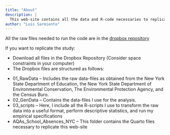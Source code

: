 ```yaml
---
title: "About"
description: |
  This web-site contains all the data and R-code necessaries to replicate the results of the study: Air Quality Alerts and School Absences: Evidence from New York City.
author: "Luis Sarmiento"
---
```


All the raw files needed to run the code are in the [dropbox repository](https://www.dropbox.com/sh/1jyjs84sef7t1nt/AABtbantKPm4OyICNEIklpXLa?dl=0)

If you want to replicate the study:

::: {.nonincremental}
- Download all files in the Dropbox Repository (Consider space constraints in your computer)
- The Dropbox files are structured as follows:

::: nonincremental
- 01_RawData -- Includes the raw data-files as obtained from the New York State Department of Education, the New York State Department of Environmental Conservation, The Environmental Protection Agency, and the Census Buro. 
- 02_GenData -- Contains the data-files I use for the analysis. 
- 03_scripts -- Here, I include all the R-scripts I use to transform the raw data into a useful format, perform descriptive statistics, and run my empirical specifications
- AQAs_School_Absences_NYC -- This folder contains the Quarto files necessary to replicate this web-site
:::
:::
